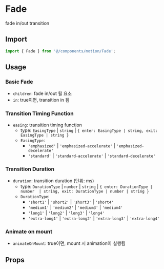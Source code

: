
<Meta of={FadeStories} />

# Fade

fade in/out transition

## Import

```js
import { Fade } from '@/components/motion/Fade';
```

## Usage

### Basic Fade

- `children`: fade in/out 될 요소
- `in`: true이면, transition in 됨

<Canvas of={FadeStories.BasicFade} />

### Transition Timing Function

- `easing`: transition timing function
  - type: `EasingType` | `string` | `{ enter: EasingType | string, exit: EasingType | string }`
  - `EasingType`:
    - `'emphasized'` | `'emphasized-accelerate'` | `'emphasized-decelerate'`
    - `'standard'` | `'standard-accelerate'` | `'standard-decelerate'`

<Canvas of={FadeStories.TransitionTimingFunction} />

### Transition Duration

- `duration`: transition duration (단위: ms)
  - type: `DurationType` | `number` | `string` | `{ enter: DurationType | number  | string, exit: DurationType | number | string }`
  - `DurationType`:
    - `'short1'` | `'short2'` | `'short3'` | `'short4'`
    - `'medium1'` | `'medium2'` | `'medium3'` | `'medium4'`
    - `'long1'` | `'long2'` | `'long3'` | `'long4'`
    - `'extra-long1'` | `'extra-long2'` | `'extra-long3'` | `'extra-long4'`

<Canvas of={FadeStories.TransitionDuration} />

### Animate on mount

- `animateOnMount`: true이면, mount 시 animation이 실행됨

<Canvas of={FadeStories.AnimateOnMount} />

## Props

<ArgTypes of={FadeStories} sort="alpha" />
